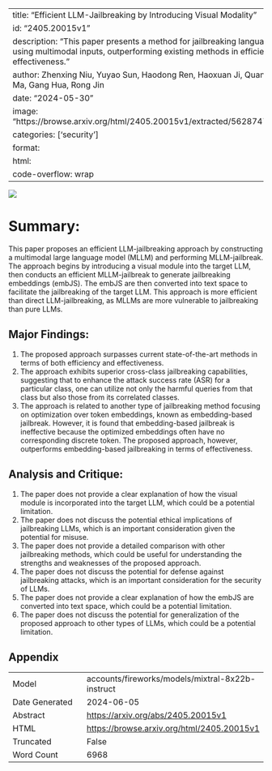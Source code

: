 
---
title: "Efficient LLM-Jailbreaking by Introducing Visual Modality"
id: "2405.20015v1"
description: "This paper presents a method for jailbreaking language models using multimodal inputs, outperforming existing methods in efficiency and effectiveness."
author: Zhenxing Niu, Yuyao Sun, Haodong Ren, Haoxuan Ji, Quan Wang, Xiaoke Ma, Gang Hua, Rong Jin
date: "2024-05-30"
image: "https://browse.arxiv.org/html/2405.20015v1/extracted/5628747/figs/fig1.png"
categories: ['security']
format:
  html:
    code-overflow: wrap
---

![](https://browse.arxiv.org/html/2405.20015v1/extracted/5628747/figs/fig1.png)

# Summary:

This paper proposes an efficient LLM-jailbreaking approach by constructing a multimodal large language model (MLLM) and performing MLLM-jailbreak. The approach begins by introducing a visual module into the target LLM, then conducts an efficient MLLM-jailbreak to generate jailbreaking embeddings (embJS). The embJS are then converted into text space to facilitate the jailbreaking of the target LLM. This approach is more efficient than direct LLM-jailbreaking, as MLLMs are more vulnerable to jailbreaking than pure LLMs.

## Major Findings:

1. The proposed approach surpasses current state-of-the-art methods in terms of both efficiency and effectiveness.
2. The approach exhibits superior cross-class jailbreaking capabilities, suggesting that to enhance the attack success rate (ASR) for a particular class, one can utilize not only the harmful queries from that class but also those from its correlated classes.
3. The approach is related to another type of jailbreaking method focusing on optimization over token embeddings, known as embedding-based jailbreak. However, it is found that embedding-based jailbreak is ineffective because the optimized embeddings often have no corresponding discrete token. The proposed approach, however, outperforms embedding-based jailbreaking in terms of effectiveness.

## Analysis and Critique:

1. The paper does not provide a clear explanation of how the visual module is incorporated into the target LLM, which could be a potential limitation.
2. The paper does not discuss the potential ethical implications of jailbreaking LLMs, which is an important consideration given the potential for misuse.
3. The paper does not provide a detailed comparison with other jailbreaking methods, which could be useful for understanding the strengths and weaknesses of the proposed approach.
4. The paper does not discuss the potential for defense against jailbreaking attacks, which is an important consideration for the security of LLMs.
5. The paper does not provide a clear explanation of how the embJS are converted into text space, which could be a potential limitation.
6. The paper does not discuss the potential for generalization of the proposed approach to other types of LLMs, which could be a potential limitation.

## Appendix

|          |          |
|----------|----------|
| Model     | accounts/fireworks/models/mixtral-8x22b-instruct       |
| Date Generated     | 2024-06-05       |
| Abstract | [https://arxiv.org/abs/2405.20015v1](https://arxiv.org/abs/2405.20015v1)        |
| HTML     | [https://browse.arxiv.org/html/2405.20015v1](https://browse.arxiv.org/html/2405.20015v1)       |
| Truncated       | False       |
| Word Count       | 6968       |